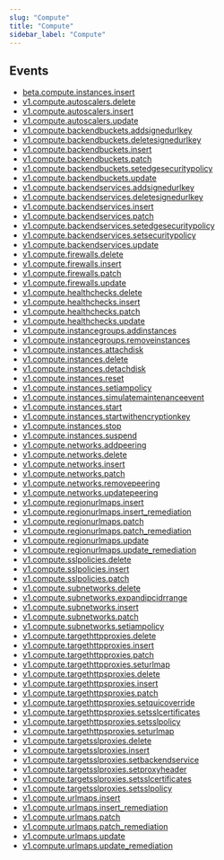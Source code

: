 ```yaml
---
slug: "Compute"
title: "Compute"
sidebar_label: "Compute"
---
```


## Events

- [beta.compute.instances.insert](/gcp/threats/compute/rules/beta.compute.instances.insert)
- [v1.compute.autoscalers.delete](/gcp/threats/compute/rules/v1.compute.autoscalers.delete)
- [v1.compute.autoscalers.insert](/gcp/threats/compute/rules/v1.compute.autoscalers.insert)
- [v1.compute.autoscalers.update](/gcp/threats/compute/rules/v1.compute.autoscalers.update)
- [v1.compute.backendbuckets.addsignedurlkey](/gcp/threats/compute/rules/v1.compute.backendbuckets.addsignedurlkey)
- [v1.compute.backendbuckets.deletesignedurlkey](/gcp/threats/compute/rules/v1.compute.backendbuckets.deletesignedurlkey)
- [v1.compute.backendbuckets.insert](/gcp/threats/compute/rules/v1.compute.backendbuckets.insert)
- [v1.compute.backendbuckets.patch](/gcp/threats/compute/rules/v1.compute.backendbuckets.patch)
- [v1.compute.backendbuckets.setedgesecuritypolicy](/gcp/threats/compute/rules/v1.compute.backendbuckets.setedgesecuritypolicy)
- [v1.compute.backendbuckets.update](/gcp/threats/compute/rules/v1.compute.backendbuckets.update)
- [v1.compute.backendservices.addsignedurlkey](/gcp/threats/compute/rules/v1.compute.backendservices.addsignedurlkey)
- [v1.compute.backendservices.deletesignedurlkey](/gcp/threats/compute/rules/v1.compute.backendservices.deletesignedurlkey)
- [v1.compute.backendservices.insert](/gcp/threats/compute/rules/v1.compute.backendservices.insert)
- [v1.compute.backendservices.patch](/gcp/threats/compute/rules/v1.compute.backendservices.patch)
- [v1.compute.backendservices.setedgesecuritypolicy](/gcp/threats/compute/rules/v1.compute.backendservices.setedgesecuritypolicy)
- [v1.compute.backendservices.setsecuritypolicy](/gcp/threats/compute/rules/v1.compute.backendservices.setsecuritypolicy)
- [v1.compute.backendservices.update](/gcp/threats/compute/rules/v1.compute.backendservices.update)
- [v1.compute.firewalls.delete](/gcp/threats/compute/rules/v1.compute.firewalls.delete)
- [v1.compute.firewalls.insert](/gcp/threats/compute/rules/v1.compute.firewalls.insert)
- [v1.compute.firewalls.patch](/gcp/threats/compute/rules/v1.compute.firewalls.patch)
- [v1.compute.firewalls.update](/gcp/threats/compute/rules/v1.compute.firewalls.update)
- [v1.compute.healthchecks.delete](/gcp/threats/compute/rules/v1.compute.healthchecks.delete)
- [v1.compute.healthchecks.insert](/gcp/threats/compute/rules/v1.compute.healthchecks.insert)
- [v1.compute.healthchecks.patch](/gcp/threats/compute/rules/v1.compute.healthchecks.patch)
- [v1.compute.healthchecks.update](/gcp/threats/compute/rules/v1.compute.healthchecks.update)
- [v1.compute.instancegroups.addinstances](/gcp/threats/compute/rules/v1.compute.instancegroups.addinstances)
- [v1.compute.instancegroups.removeinstances](/gcp/threats/compute/rules/v1.compute.instancegroups.removeinstances)
- [v1.compute.instances.attachdisk](/gcp/threats/compute/rules/v1.compute.instances.attachdisk)
- [v1.compute.instances.delete](/gcp/threats/compute/rules/v1.compute.instances.delete)
- [v1.compute.instances.detachdisk](/gcp/threats/compute/rules/v1.compute.instances.detachdisk)
- [v1.compute.instances.reset](/gcp/threats/compute/rules/v1.compute.instances.reset)
- [v1.compute.instances.setiampolicy](/gcp/threats/compute/rules/v1.compute.instances.setiampolicy)
- [v1.compute.instances.simulatemaintenanceevent](/gcp/threats/compute/rules/v1.compute.instances.simulatemaintenanceevent)
- [v1.compute.instances.start](/gcp/threats/compute/rules/v1.compute.instances.start)
- [v1.compute.instances.startwithencryptionkey](/gcp/threats/compute/rules/v1.compute.instances.startwithencryptionkey)
- [v1.compute.instances.stop](/gcp/threats/compute/rules/v1.compute.instances.stop)
- [v1.compute.instances.suspend](/gcp/threats/compute/rules/v1.compute.instances.suspend)
- [v1.compute.networks.addpeering](/gcp/threats/compute/rules/v1.compute.networks.addpeering)
- [v1.compute.networks.delete](/gcp/threats/compute/rules/v1.compute.networks.delete)
- [v1.compute.networks.insert](/gcp/threats/compute/rules/v1.compute.networks.insert)
- [v1.compute.networks.patch](/gcp/threats/compute/rules/v1.compute.networks.patch)
- [v1.compute.networks.removepeering](/gcp/threats/compute/rules/v1.compute.networks.removepeering)
- [v1.compute.networks.updatepeering](/gcp/threats/compute/rules/v1.compute.networks.updatepeering)
- [v1.compute.regionurlmaps.insert](/gcp/threats/compute/rules/v1.compute.regionurlmaps.insert)
- [v1.compute.regionurlmaps.insert_remediation](/gcp/threats/compute/rules/v1.compute.regionurlmaps.insert_remediation)
- [v1.compute.regionurlmaps.patch](/gcp/threats/compute/rules/v1.compute.regionurlmaps.patch)
- [v1.compute.regionurlmaps.patch_remediation](/gcp/threats/compute/rules/v1.compute.regionurlmaps.patch_remediation)
- [v1.compute.regionurlmaps.update](/gcp/threats/compute/rules/v1.compute.regionurlmaps.update)
- [v1.compute.regionurlmaps.update_remediation](/gcp/threats/compute/rules/v1.compute.regionurlmaps.update_remediation)
- [v1.compute.sslpolicies.delete](/gcp/threats/compute/rules/v1.compute.sslpolicies.delete)
- [v1.compute.sslpolicies.insert](/gcp/threats/compute/rules/v1.compute.sslpolicies.insert)
- [v1.compute.sslpolicies.patch](/gcp/threats/compute/rules/v1.compute.sslpolicies.patch)
- [v1.compute.subnetworks.delete](/gcp/threats/compute/rules/v1.compute.subnetworks.delete)
- [v1.compute.subnetworks.expandipcidrrange](/gcp/threats/compute/rules/v1.compute.subnetworks.expandipcidrrange)
- [v1.compute.subnetworks.insert](/gcp/threats/compute/rules/v1.compute.subnetworks.insert)
- [v1.compute.subnetworks.patch](/gcp/threats/compute/rules/v1.compute.subnetworks.patch)
- [v1.compute.subnetworks.setiampolicy](/gcp/threats/compute/rules/v1.compute.subnetworks.setiampolicy)
- [v1.compute.targethttpproxies.delete](/gcp/threats/compute/rules/v1.compute.targethttpproxies.delete)
- [v1.compute.targethttpproxies.insert](/gcp/threats/compute/rules/v1.compute.targethttpproxies.insert)
- [v1.compute.targethttpproxies.patch](/gcp/threats/compute/rules/v1.compute.targethttpproxies.patch)
- [v1.compute.targethttpproxies.seturlmap](/gcp/threats/compute/rules/v1.compute.targethttpproxies.seturlmap)
- [v1.compute.targethttpsproxies.delete](/gcp/threats/compute/rules/v1.compute.targethttpsproxies.delete)
- [v1.compute.targethttpsproxies.insert](/gcp/threats/compute/rules/v1.compute.targethttpsproxies.insert)
- [v1.compute.targethttpsproxies.patch](/gcp/threats/compute/rules/v1.compute.targethttpsproxies.patch)
- [v1.compute.targethttpsproxies.setquicoverride](/gcp/threats/compute/rules/v1.compute.targethttpsproxies.setquicoverride)
- [v1.compute.targethttpsproxies.setsslcertificates](/gcp/threats/compute/rules/v1.compute.targethttpsproxies.setsslcertificates)
- [v1.compute.targethttpsproxies.setsslpolicy](/gcp/threats/compute/rules/v1.compute.targethttpsproxies.setsslpolicy)
- [v1.compute.targethttpsproxies.seturlmap](/gcp/threats/compute/rules/v1.compute.targethttpsproxies.seturlmap)
- [v1.compute.targetsslproxies.delete](/gcp/threats/compute/rules/v1.compute.targetsslproxies.delete)
- [v1.compute.targetsslproxies.insert](/gcp/threats/compute/rules/v1.compute.targetsslproxies.insert)
- [v1.compute.targetsslproxies.setbackendservice](/gcp/threats/compute/rules/v1.compute.targetsslproxies.setbackendservice)
- [v1.compute.targetsslproxies.setproxyheader](/gcp/threats/compute/rules/v1.compute.targetsslproxies.setproxyheader)
- [v1.compute.targetsslproxies.setsslcertificates](/gcp/threats/compute/rules/v1.compute.targetsslproxies.setsslcertificates)
- [v1.compute.targetsslproxies.setsslpolicy](/gcp/threats/compute/rules/v1.compute.targetsslproxies.setsslpolicy)
- [v1.compute.urlmaps.insert](/gcp/threats/compute/rules/v1.compute.urlmaps.insert)
- [v1.compute.urlmaps.insert_remediation](/gcp/threats/compute/rules/v1.compute.urlmaps.insert_remediation)
- [v1.compute.urlmaps.patch](/gcp/threats/compute/rules/v1.compute.urlmaps.patch)
- [v1.compute.urlmaps.patch_remediation](/gcp/threats/compute/rules/v1.compute.urlmaps.patch_remediation)
- [v1.compute.urlmaps.update](/gcp/threats/compute/rules/v1.compute.urlmaps.update)
- [v1.compute.urlmaps.update_remediation](/gcp/threats/compute/rules/v1.compute.urlmaps.update_remediation)
